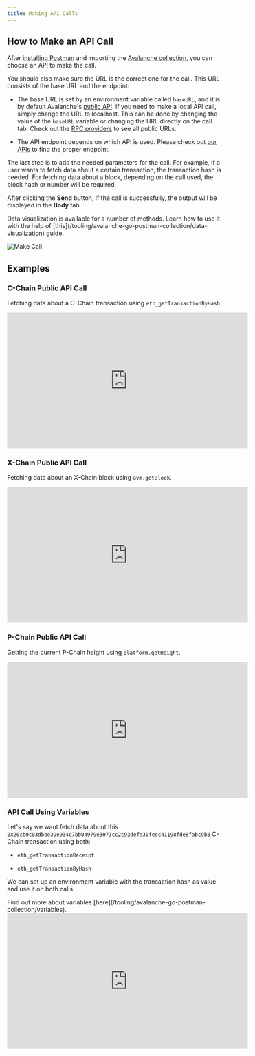 ```yaml
---
title: Making API Calls
---
```

How to Make an API Call[​](#how-to-make-an-api-call "Direct link to heading")
-----------------------------------------------------------------------------

After [installing Postman](/tooling/avalanche-go-postman-collection/setting-up-postman#setup) and importing the [Avalanche collection](/tooling/avalanche-go-postman-collection/setting-up-postman#collection-import), you can choose an API to make the call.

You should also make sure the URL is the correct one for the call. This URL consists of the base URL and the endpoint:

*   The base URL is set by an environment variable called `baseURL`, and it is by default Avalanche's [public API](/tooling/rpc-providers#mainnet-rpc---public-api-server). If you need to make a local API call, simply change the URL to localhost. This can be done by changing the value of the `baseURL` variable or changing the URL directly on the call tab. Check out the [RPC providers](/tooling/rpc-providers) to see all public URLs.
    
*   The API endpoint depends on which API is used. Please check out [our APIs](/api-reference/c-chain/api) to find the proper endpoint.
    

The last step is to add the needed parameters for the call. For example, if a user wants to fetch data about a certain transaction, the transaction hash is needed. For fetching data about a block, depending on the call used, the block hash or number will be required.

After clicking the **Send** button, if the call is successfully, the output will be displayed in the **Body** tab.


<Callout type="info">
Data visualization is available for a number of methods. Learn how to use it with the help of [this](/tooling/avalanche-go-postman-collection/data-visualization) guide.
</Callout>

![Make Call](/images/api-call1.png)

Examples[​](#examples "Direct link to heading")
-----------------------------------------------

### C-Chain Public API Call[​](#c-chain-public-api-call "Direct link to heading")

Fetching data about a C-Chain transaction using `eth_getTransactionByHash`.
<iframe
  width="560"
  height="315"
  src="https://www.youtube.com/watch?v=4Yu2G3Zvrdo&t=2s"
  title="YouTube video player"
  frameBorder="0"
  allow="accelerometer; autoplay; clipboard-write; encrypted-media; gyroscope; picture-in-picture"
  allowFullScreen
></iframe>


### X-Chain Public API Call[​](#x-chain-public-api-call "Direct link to heading")

Fetching data about an X-Chain block using `avm.getBlock`.
<iframe
  width="560"
  height="315"
  src="https://www.youtube.com/watch?v=4Yu2G3Zvrdo&t=2s"
  title="YouTube video player"
  frameBorder="0"
  allow="accelerometer; autoplay; clipboard-write; encrypted-media; gyroscope; picture-in-picture"
  allowFullScreen
></iframe>


### P-Chain Public API Call[​](#p-chain-public-api-call "Direct link to heading")

Getting the current P-Chain height using `platform.getHeight`.
<iframe
  width="560"
  height="315"
  src="https://www.youtube.com/watch?v=9d5VPNcODDw"
  title="YouTube video player"
  frameBorder="0"
  allow="accelerometer; autoplay; clipboard-write; encrypted-media; gyroscope; picture-in-picture"
  allowFullScreen
></iframe>


### API Call Using Variables[​](#api-call-using-variables "Direct link to heading")

Let's say we want fetch data about this `0x20cb0c03dbbe39e934c7bb04979e3073cc2c93defa30feec41198fde8fabc9b8` C-Chain transaction using both:

*   `eth_getTransactionReceipt`
    
*   `eth_getTransactionByHash`
    

We can set up an environment variable with the transaction hash as value and use it on both calls.


<Callout type="info">
Find out more about variables [here](/tooling/avalanche-go-postman-collection/variables).
</Callout>

<iframe
  width="560"
  height="315"
  src="https://www.youtube.com/watch?v=26xCiawBRjM"
  title="YouTube video player"
  frameBorder="0"
  allow="accelerometer; autoplay; clipboard-write; encrypted-media; gyroscope; picture-in-picture"
  allowFullScreen
></iframe>
